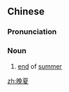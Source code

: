 ==Chinese==
{{zh-forms}}

===Pronunciation===
{{zh-pron
|m=wǎnxià
|cat=n
}}

===Noun===
{{zh-noun}}

# [[end]] of [[summer]] {{gloss|as a period of time}}

[[zh:晚夏]]
